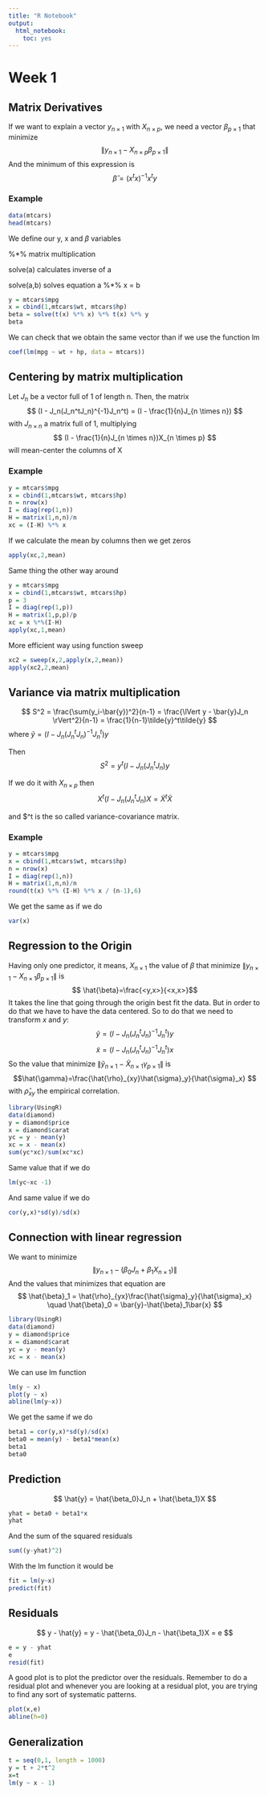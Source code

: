 ```yaml
---
title: "R Notebook"
output: 
  html_notebook: 
    toc: yes
---
```


# Week 1
## Matrix Derivatives

If we want to explain a vector $y_{n \times 1}$ with $X_{n \times p}$, we need a vector $\beta_{p \times 1}$ that minimize $$\lVert y_{n \times 1} - X_{n \times p}\beta_{p \times 1} \rVert$$
And the minimum of this expression is $$ \hat{\beta} = (x^tx)^{-1}x^ty $$

### Example
```r
data(mtcars)
head(mtcars)
```
We define our y, x and $\beta$ variables

\%\*\% matrix multiplication

solve(a) calculates inverse of a

solve(a,b) solves equation a %*% x = b

```r
y = mtcars$mpg
x = cbind(1,mtcars$wt, mtcars$hp)
beta = solve(t(x) %*% x) %*% t(x) %*% y
beta
```
We can check that we obtain the same vector than if we use the function lm
```r
coef(lm(mpg ~ wt + hp, data = mtcars))
```
## Centering by matrix multiplication
Let $J_n$ be a vector full of 1 of length n. Then, the matrix $$ (I - J_n(J_n^tJ_n)^{-1}J_n^t) = (I - \frac{1}{n}J_{n \times n}) $$ with $J_{n \times n}$ a matrix full of 1, multiplying $$ (I - \frac{1}{n}J_{n \times n})X_{n \times p} $$ will mean-center the columns of X

### Example

```r
y = mtcars$mpg
x = cbind(1,mtcars$wt, mtcars$hp)
n = nrow(x)
I = diag(rep(1,n))
H = matrix(1,n,n)/n
xc = (I-H) %*% x
```

If we calculate the mean by columns then we get zeros

```r
apply(xc,2,mean)
```
Same thing the other way around

```r
y = mtcars$mpg
x = cbind(1,mtcars$wt, mtcars$hp)
p = 3
I = diag(rep(1,p))
H = matrix(1,p,p)/p
xc = x %*%(I-H) 
apply(xc,1,mean)
```
 More efficient way using function sweep
 
```r
xc2 = sweep(x,2,apply(x,2,mean))
apply(xc2,2,mean)
```
## Variance via matrix multiplication
 
$$ S^2 = \frac{\sum(y_i-\bar{y})^2}{n-1} = \frac{\lVert y - \bar{y}J_n \rVert^2}{n-1} = \frac{1}{n-1}\tilde{y}^t\tilde{y} $$ where $\tilde{y}=(I - J_n(J_n^tJ_n)^{-1}J_n^t)y$

Then $$ S^2 = y^t(I - J_n(J_n^tJ_n)y $$

If we do it with $X_{n \times p}$ then $$ X^t(I - J_n(J_n^tJ_n)X = \tilde{X}^t\tilde{X} $$

and $\frac{1}{n-1}\tilde{X}^t\tilde{X} is the so called variance-covariance matrix.

### Example
```r
y = mtcars$mpg
x = cbind(1,mtcars$wt, mtcars$hp)
n = nrow(x)
I = diag(rep(1,n))
H = matrix(1,n,n)/n
round(t(x) %*% (I-H) %*% x / (n-1),6)
```
We get the same as if we do
```r
var(x)
```
## Regression to the Origin

Having only one predictor, it means, $X_{n \times 1}$ the value of $\beta$ that minimize  $\lVert y_{n \times 1} - X_{n \times 1}\beta_{p \times 1} \rVert$ is $$ \hat{\beta}=\frac{<y,x>}{<x,x>}$$
It takes the line that going through the origin best fit the data. But in order to do that we have to have the data centered. So to do that we need to transform $x$ and $y$: $$ \tilde{y} =  (I - J_n(J_n^tJ_n)^{-1}J_n^t)y$$
$$ \tilde{x} =  (I - J_n(J_n^tJ_n)^{-1}J_n^t)x$$
So the value that minimize $\lVert \tilde{y}_{n \times 1} - \tilde{X}_{n \times 1}\gamma_{p \times 1} \rVert$ is $$\hat{\gamma}=\frac{\hat{\rho}_{xy}\hat{\sigma}_y}{\hat{\sigma}_x} $$ with $\hat{\rho}_{xy}$ the empirical correlation.

```r
library(UsingR)
data(diamond)
y = diamond$price
x = diamond$carat
yc = y - mean(y)
xc = x - mean(x)
sum(yc*xc)/sum(xc*xc)
```
Same value that if we do 
```r
lm(yc~xc -1)
```
And same value if we do
```r
cor(y,x)*sd(y)/sd(x)
```
## Connection with linear regression

We want to minimize $$ \lVert y_{n \times 1} - (\beta_0J_n + \beta_1X_{n \times 1}) \rVert $$
And the values that minimizes that equation are $$ \hat{\beta}_1 = \hat{\rho}_{yx}\frac{\hat{\sigma}_y}{\hat{\sigma}_x} \quad \hat{\beta}_0 = \bar{y}-\hat{\beta}_1\bar{x} $$

```r
library(UsingR)
data(diamond)
y = diamond$price
x = diamond$carat
yc = y - mean(y)
xc = x - mean(x)
```

We can use lm function

```r
lm(y ~ x)
plot(y ~ x)
abline(lm(y~x))
```
We get the same if we do
```r
beta1 = cor(y,x)*sd(y)/sd(x)
beta0 = mean(y) - beta1*mean(x)
beta1
beta0
```

## Prediction

$$ \hat{y} = \hat{\beta_0}J_n + \hat{\beta_1}X $$
```r
yhat = beta0 + beta1*x
yhat
```
And the sum of the squared residuals
```r
sum((y-yhat)^2)
```
With the lm function it would be
```r
fit = lm(y~x)
predict(fit)
```

## Residuals
$$ y - \hat{y} = y - \hat{\beta_0}J_n - \hat{\beta_1}X = e $$
```r
e = y - yhat
e
resid(fit)
```

A good plot is to plot the predictor over the residuals. Remember to do a residual plot and whenever you are looking at a residual plot, you are trying to find any sort of systematic patterns.

```r
plot(x,e)
abline(h=0)
```

## Generalization

```r
t = seq(0,1, length = 1000)
y = t + 2*t^2
x=t
lm(y ~ x - 1)
```
